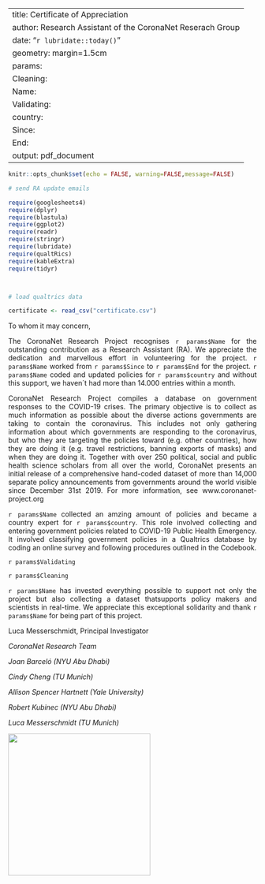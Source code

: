 
---
title: Certificate of Appreciation
author: Research Assistant of the CoronaNet Reserach Group
date: "`r lubridate::today()`"
geometry: margin=1.5cm
params:
  Cleaning: 
  Name: 
  Validating: 
  country: 
  Since:
  End:
output: pdf_document  
---
```r
knitr::opts_chunk$set(echo = FALSE, warning=FALSE,message=FALSE)

# send RA update emails

require(googlesheets4)
require(dplyr)
require(blastula)
require(ggplot2)
require(readr)
require(stringr)
require(lubridate)
require(qualtRics)
require(kableExtra)
require(tidyr)



# load qualtrics data 

certificate <- read_csv("certificate.csv")


```
<style>
body {
text-align: justify}
</style>


To whom it may concern, 

The CoronaNet Research Project recognises `r params$Name` for the outstanding contribution as a Research Assistant (RA). We appreciate the dedication and marvellous effort in volunteering for the project. `r params$Name` worked from `r params$Since` to `r params$End` for the project. `r params$Name` coded and updated policies for `r params$country` and without this support, we haven´t had more than 14.000 entries within a month. 

CoronaNet Research Project compiles a database on government responses to the COVID-19 crises. The primary objective is to collect as much information as possible about the diverse actions governments are taking to contain the coronavirus. This includes not only gathering information about which governments are responding to the coronavirus, but who they are targeting the policies toward (e.g. other countries), how they are doing it (e.g. travel restrictions, banning exports of masks) and when they are doing it. Together with over 250 political, social and public health science scholars from all over the world, CoronaNet presents an initial release of a comprehensive hand-coded dataset of more than 14,000 separate policy announcements from governments around the world visible since December 31st 2019. For more information, see www.coronanet-project.org 

`r params$Name` collected an amzing amount of policies and became a country expert for `r params$country`. This role involved collecting and entering government policies related to COVID-19 Public Health Emergency. It involved classifying government policies in a Qualtrics database by coding an online survey and following procedures outlined in the Codebook. 

`r params$Validating`

`r params$Cleaning`

`r params$Name` has invested everything possible to support not only the project but also collecting a dataset thatsupports policy makers and scientists in real-time. We appreciate this exceptional solidarity and thank `r params$Name` for being part of this project. 

\includegraphics[width=0.2\columnwidth]{~/Documents/github/CoronaNet/docs/img/unterschrift_LM.png}

Luca Messerschmidt, Principal Investigator
<br>


*CoronaNet Research Team*

*Joan Barceló (NYU Abu Dhabi)*

*Cindy Cheng (TU Munich)*

*Allison Spencer Hartnett (Yale University)*

*Robert Kubinec (NYU Abu Dhabi)*

*Luca Messerschmidt (TU Munich)*


![](~/Documents/github/CoronaNet/img/logo_wide.png){width=3in} 